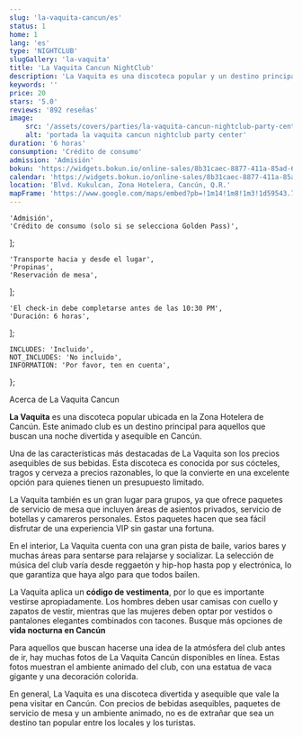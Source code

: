 ```yaml
---
slug: 'la-vaquita-cancun/es'
status: 1
home: 1
lang: 'es'
type: 'NIGHTCLUB'
slugGallery: 'la-vaquita'
title: 'La Vaquita Cancun NightClub'
description: 'La Vaquita es una discoteca popular y un destino principal para aquellos que buscan una noche divertida y asequible en Cancún.'
keywords: ''
price: 20
stars: '5.0'
reviews: '892 reseñas'
image:
    src: '/assets/covers/parties/la-vaquita-cancun-nightclub-party-center.webp'
    alt: 'portada la vaquita cancun nightclub party center'
duration: '6 horas'
consumption: 'Crédito de consumo'
admission: 'Admisión'
bokun: 'https://widgets.bokun.io/online-sales/8b31caec-8877-411a-85ad-682828170619/experience/745897?partialView=1'
calendar: 'https://widgets.bokun.io/online-sales/8b31caec-8877-411a-85ad-682828170619/experience-calendar/745897'
location: 'Blvd. Kukulcan, Zona Hotelera, Cancún, Q.R.'
mapFrame: 'https://www.google.com/maps/embed?pb=!1m14!1m8!1m3!1d59543.71366846618!2d-86.747303!3d21.133204!3m2!1i1024!2i768!4f13.1!3m3!1m2!1s0x8f4c2898bfa149cb%3A0xb6ebef3afef3096d!2sLa%20Vaquita%20Canc%C3%BAn!5e0!3m2!1ses!2smx!4v1704731510272!5m2!1ses!2smx'
---
```



    'Admisión',
    'Crédito de consumo (solo si se selecciona Golden Pass)',
];

    'Transporte hacia y desde el lugar',
    'Propinas',
    'Reservación de mesa',
];

    'El check-in debe completarse antes de las 10:30 PM',
    'Duración: 6 horas',
];

    INCLUDES: 'Incluido',
    NOT_INCLUDES: 'No incluido',
    INFORMATION: 'Por favor, ten en cuenta',
};

<Inclusions includes={includes} notIncludes={notIncludes} i18n={i18n} />

<AdditionalInfo information={information} i18n={i18n} />

<TagH2>Acerca de La Vaquita Cancun</TagH2>

<TagP><strong>La Vaquita</strong> es una discoteca popular ubicada en la Zona Hotelera de Cancún. Este animado club es un destino principal para aquellos que buscan una noche divertida y asequible en Cancún. </TagP>

<TagP>Una de las características más destacadas de La Vaquita son los precios asequibles de sus bebidas. Esta discoteca es conocida por sus cócteles, tragos y cerveza a precios razonables, lo que la convierte en una excelente opción para quienes tienen un presupuesto limitado. </TagP>

<TagP>La Vaquita también es un gran lugar para grupos, ya que ofrece paquetes de servicio de mesa que incluyen áreas de asientos privados, servicio de botellas y camareros personales. Estos paquetes hacen que sea fácil disfrutar de una experiencia VIP sin gastar una fortuna. </TagP>

<TagP>En el interior, La Vaquita cuenta con una gran pista de baile, varios bares y muchas áreas para sentarse para relajarse y socializar. La selección de música del club varía desde reggaetón y hip-hop hasta pop y electrónica, lo que garantiza que haya algo para que todos bailen. </TagP>

<TagP>La Vaquita aplica un <strong>código de vestimenta</strong>, por lo que es importante vestirse apropiadamente. Los hombres deben usar camisas con cuello y zapatos de vestir, mientras que las mujeres deben optar por vestidos o pantalones elegantes combinados con tacones. Busque más opciones de <strong>vida nocturna en Cancún</strong> </TagP>

<TagP>Para aquellos que buscan hacerse una idea de la atmósfera del club antes de ir, hay muchas fotos de La Vaquita Cancún disponibles en línea. Estas fotos muestran el ambiente animado del club, con una estatua de vaca gigante y una decoración colorida. </TagP>

<TagP>En general, La Vaquita es una discoteca divertida y asequible que vale la pena visitar en Cancún. Con precios de bebidas asequibles, paquetes de servicio de mesa y un ambiente animado, no es de extrañar que sea un destino tan popular entre los locales y los turistas. </TagP>
